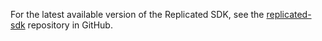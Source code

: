 For the latest available version of the Replicated SDK, see the [replicated-sdk](https://github.com/replicatedhq/replicated-sdk/tags) repository in GitHub.